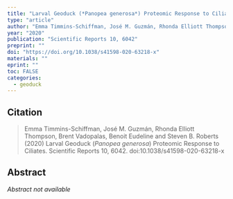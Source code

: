 ```yaml
---
title: "Larval Geoduck (*Panopea generosa*) Proteomic Response to Ciliates"
type: "article"
author: "Emma Timmins-Schiffman, José M. Guzmán, Rhonda Elliott Thompson, Brent Vadopalas, Benoit Eudeline and Steven B. Roberts"
year: "2020"
publication: "Scientific Reports 10, 6042"
preprint: ""
doi: "https://doi.org/10.1038/s41598-020-63218-x"
materials: ""
eprint: ""
toc: FALSE
categories:
  - geoduck
---
```


## Citation

> Emma Timmins-Schiffman, José M. Guzmán, Rhonda Elliott Thompson, Brent Vadopalas, Benoit Eudeline and Steven B. Roberts (2020) Larval Geoduck (*Panopea generosa*) Proteomic Response to Ciliates. Scientific Reports 10, 6042. doi:10.1038/s41598-020-63218-x

## Abstract

*Abstract not available*
